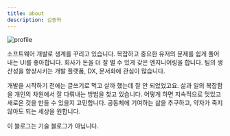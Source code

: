 ```yaml
---
title: about
description: 김종혁
---
```


![profile](../images/profile2.jpg)

소프트웨어 개발로 생계를 꾸리고 있습니다. 복잡하고 중요한 유저의 문제를 쉽게 풀어내는 UI를 좋아합니다.
회사가 돈을 더 잘 벌 수 있게 갖은 엔지니어링을 합니다. 팀의 생산성을 향상시키는 개발 플랫폼, DX, 문서화에 관심이 많습니다.

개발을 시작하기 전에는 글쓰기로 먹고 살까 했는데 잘 안 되었었고요. 삶과 일의
복잡함을 개인의 차원에서 잘 다뤄내는 방법을 찾고 있습니다. 어떻게 하면 지속적으로 멋있고
새로운 것을 만들 수 있을지 고민합니다. 공동체에 기여하는 삶을 추구하고, 약자가 죽지 않아도
되는 세상을 원합니다.

이 블로그는 기술 블로그가 아닙니다.
